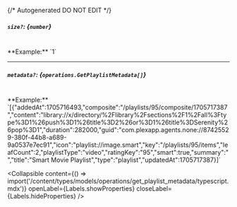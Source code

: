 {/* Autogenerated DO NOT EDIT  */}

##### `size?`: *{`number`}*
<br/>
**Example:** `1`

---
##### `metadata?`: *{`operations.GetPlaylistMetadata[]`}*
<br/>
**Example:** `[{"addedAt":1705716493,"composite":"/playlists/95/composite/1705717387","content":"library://x/directory/%2Flibrary%2Fsections%2F1%2Fall%3Ftype%3D1%26push%3D1%26title%3D2%26or%3D1%26title%3DSerenity%26pop%3D1","duration":282000,"guid":"com.plexapp.agents.none://87425529-380f-44b8-a689-9a0537e7ec91","icon":"playlist://image.smart","key":"/playlists/95/items","leafCount":2,"playlistType":"video","ratingKey":"95","smart":true,"summary":"","title":"Smart Movie Playlist","type":"playlist","updatedAt":1705717387}]`

<Collapsible content={() => import('/content/types/models/operations/get_playlist_metadata/typescript.mdx')} openLabel={Labels.showProperties} closeLabel={Labels.hideProperties} />



